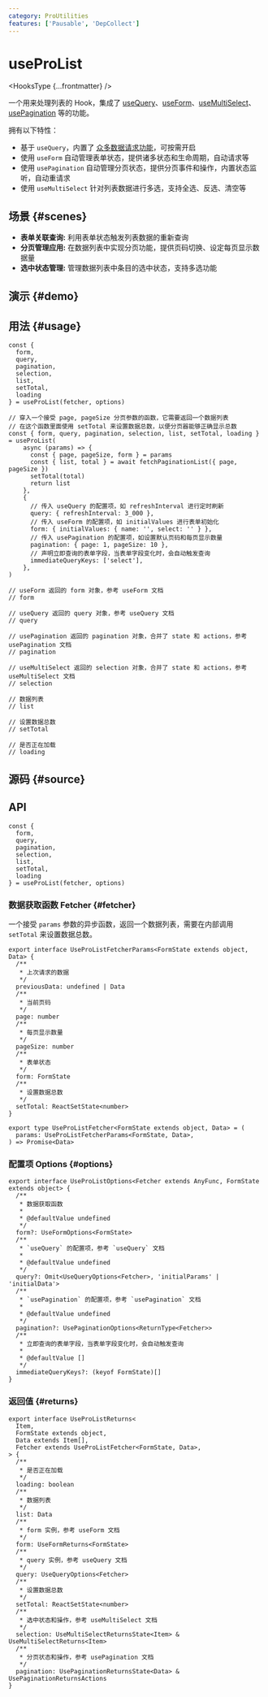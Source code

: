 ```yaml
---
category: ProUtilities
features: ['Pausable', 'DepCollect']
---
```


# useProList


<HooksType {...frontmatter} />

<Since version='v1.7.0' />

一个用来处理列表的 Hook，集成了 [useQuery](/reference/use-query)、[useForm](/reference/use-form)、[useMultiSelect](/reference/use-multi-select)、[usePagination](/reference/use-pagination) 等的功能。

拥有以下特性：

- 基于 `useQuery`，内置了 [众多数据请求功能](/reference/use-query#usage)，可按需开启
- 使用 `useForm` 自动管理表单状态，提供诸多状态和生命周期，自动请求等
- 使用 `usePagination` 自动管理分页状态，提供分页事件和操作，内置状态监听，自动重请求
- 使用 `useMultiSelect` 针对列表数据进行多选，支持全选、反选、清空等

## 场景 \{#scenes}

- **表单关联查询:** 利用表单状态触发列表数据的重新查询
- **分页管理应用:** 在数据列表中实现分页功能，提供页码切换、设定每页显示数据量
- **选中状态管理:** 管理数据列表中条目的选中状态，支持多选功能

## 演示 \{#demo}


<App />

## 用法 \{#usage} 

```tsx
const {
  form,
  query,
  pagination,
  selection,
  list,
  setTotal,
  loading
} = useProList(fetcher, options)

// 穿入一个接受 page, pageSize 分页参数的函数，它需要返回一个数据列表
// 在这个函数里面使用 setTotal 来设置数据总数，以便分页器能够正确显示总数
const { form, query, pagination, selection, list, setTotal, loading } = useProList(
    async (params) => {
      const { page, pageSize, form } = params
      const { list, total } = await fetchPaginationList({ page, pageSize })
      setTotal(total)
      return list
    },
    {
      // 传入 useQuery 的配置项，如 refreshInterval 进行定时刷新
      query: { refreshInterval: 3_000 },
      // 传入 useForm 的配置项，如 initialValues 进行表单初始化
      form: { initialValues: { name: '', select: '' } },
      // 传入 usePagination 的配置项，如设置默认页码和每页显示数量
      pagination: { page: 1, pageSize: 10 },
      // 声明立即查询的表单字段，当表单字段变化时，会自动触发查询
      immediateQueryKeys: ['select'],
    },
)

// useForm 返回的 form 对象，参考 useForm 文档
// form

// useQuery 返回的 query 对象，参考 useQuery 文档
// query

// usePagination 返回的 pagination 对象，合并了 state 和 actions，参考 usePagination 文档
// pagination

// useMultiSelect 返回的 selection 对象，合并了 state 和 actions，参考 useMultiSelect 文档
// selection

// 数据列表
// list

// 设置数据总数
// setTotal

// 是否正在加载
// loading
```

## 源码 \{#source}


<Source />

## API

```tsx
const {
  form,
  query,
  pagination,
  selection,
  list,
  setTotal,
  loading
} = useProList(fetcher, options)
```

### 数据获取函数 Fetcher \{#fetcher}

一个接受 `params` 参数的异步函数，返回一个数据列表，需要在内部调用 `setTotal` 来设置数据总数。

```tsx
export interface UseProListFetcherParams<FormState extends object, Data> {
  /**
   * 上次请求的数据
   */
  previousData: undefined | Data
  /**
   * 当前页码
   */
  page: number
  /**
   * 每页显示数量
   */
  pageSize: number
  /**
   * 表单状态
   */
  form: FormState
  /**
   * 设置数据总数
   */
  setTotal: ReactSetState<number>
}

export type UseProListFetcher<FormState extends object, Data> = (
  params: UseProListFetcherParams<FormState, Data>,
) => Promise<Data>
```

### 配置项 Options \{#options}

```tsx
export interface UseProListOptions<Fetcher extends AnyFunc, FormState extends object> {
  /**
   * 数据获取函数
   *
   * @defaultValue undefined
   */
  form?: UseFormOptions<FormState>
  /**
   * `useQuery` 的配置项，参考 `useQuery` 文档
   *
   * @defaultValue undefined
   */
  query?: Omit<UseQueryOptions<Fetcher>, 'initialParams' | 'initialData'>
  /**
   * `usePagination` 的配置项，参考 `usePagination` 文档
   *
   * @defaultValue undefined
   */
  pagination?: UsePaginationOptions<ReturnType<Fetcher>>
  /**
   * 立即查询的表单字段，当表单字段变化时，会自动触发查询
   *
   * @defaultValue []
   */
  immediateQueryKeys?: (keyof FormState)[]
}
```

### 返回值 \{#returns}

```tsx
export interface UseProListReturns<
  Item,
  FormState extends object,
  Data extends Item[],
  Fetcher extends UseProListFetcher<FormState, Data>,
> {
  /**
   * 是否正在加载
   */
  loading: boolean
  /**
   * 数据列表
   */
  list: Data
  /**
   * form 实例，参考 useForm 文档
   */
  form: UseFormReturns<FormState>
  /**
   * query 实例，参考 useQuery 文档
   */
  query: UseQueryOptions<Fetcher>
  /**
   * 设置数据总数
   */
  setTotal: ReactSetState<number>
  /**
   * 选中状态和操作，参考 useMultiSelect 文档
   */
  selection: UseMultiSelectReturnsState<Item> & UseMultiSelectReturns<Item>
  /**
   * 分页状态和操作，参考 usePagination 文档
   */
  pagination: UsePaginationReturnsState<Data> & UsePaginationReturnsActions
}
```
